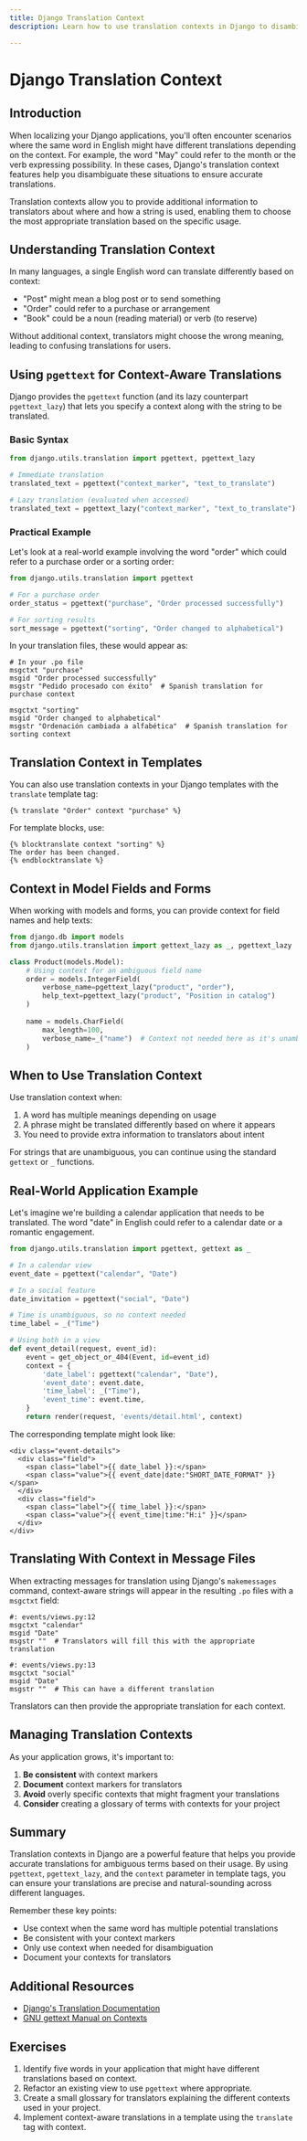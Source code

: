 ```yaml
---
title: Django Translation Context
description: Learn how to use translation contexts in Django to disambiguate translations and provide more accurate multilingual support in your applications.

---
```


# Django Translation Context

## Introduction

When localizing your Django applications, you'll often encounter scenarios where the same word in English might have different translations depending on the context. For example, the word "May" could refer to the month or the verb expressing possibility. In these cases, Django's translation context features help you disambiguate these situations to ensure accurate translations.

Translation contexts allow you to provide additional information to translators about where and how a string is used, enabling them to choose the most appropriate translation based on the specific usage.

## Understanding Translation Context

In many languages, a single English word can translate differently based on context:

- "Post" might mean a blog post or to send something
- "Order" could refer to a purchase or arrangement
- "Book" could be a noun (reading material) or verb (to reserve)

Without additional context, translators might choose the wrong meaning, leading to confusing translations for users.

## Using `pgettext` for Context-Aware Translations

Django provides the `pgettext` function (and its lazy counterpart `pgettext_lazy`) that lets you specify a context along with the string to be translated.

### Basic Syntax

```python
from django.utils.translation import pgettext, pgettext_lazy

# Immediate translation
translated_text = pgettext("context_marker", "text_to_translate")

# Lazy translation (evaluated when accessed)
translated_text = pgettext_lazy("context_marker", "text_to_translate")
```

### Practical Example

Let's look at a real-world example involving the word "order" which could refer to a purchase order or a sorting order:

```python
from django.utils.translation import pgettext

# For a purchase order
order_status = pgettext("purchase", "Order processed successfully")

# For sorting results
sort_message = pgettext("sorting", "Order changed to alphabetical")
```

In your translation files, these would appear as:

```
# In your .po file
msgctxt "purchase"
msgid "Order processed successfully"
msgstr "Pedido procesado con éxito"  # Spanish translation for purchase context

msgctxt "sorting"
msgid "Order changed to alphabetical"
msgstr "Ordenación cambiada a alfabética"  # Spanish translation for sorting context
```

## Translation Context in Templates

You can also use translation contexts in your Django templates with the `translate` template tag:

```django
{% translate "Order" context "purchase" %}
```

For template blocks, use:

```django
{% blocktranslate context "sorting" %}
The order has been changed.
{% endblocktranslate %}
```

## Context in Model Fields and Forms

When working with models and forms, you can provide context for field names and help texts:

```python
from django.db import models
from django.utils.translation import gettext_lazy as _, pgettext_lazy

class Product(models.Model):
    # Using context for an ambiguous field name
    order = models.IntegerField(
        verbose_name=pgettext_lazy("product", "order"),
        help_text=pgettext_lazy("product", "Position in catalog")
    )
    
    name = models.CharField(
        max_length=100,
        verbose_name=_("name")  # Context not needed here as it's unambiguous
    )
```

## When to Use Translation Context

Use translation context when:

1. A word has multiple meanings depending on usage
2. A phrase might be translated differently based on where it appears
3. You need to provide extra information to translators about intent

For strings that are unambiguous, you can continue using the standard `gettext` or `_` functions.

## Real-World Application Example

Let's imagine we're building a calendar application that needs to be translated. The word "date" in English could refer to a calendar date or a romantic engagement.

```python
from django.utils.translation import pgettext, gettext as _

# In a calendar view
event_date = pgettext("calendar", "Date")

# In a social feature
date_invitation = pgettext("social", "Date")

# Time is unambiguous, so no context needed
time_label = _("Time")

# Using both in a view
def event_detail(request, event_id):
    event = get_object_or_404(Event, id=event_id)
    context = {
        'date_label': pgettext("calendar", "Date"),
        'event_date': event.date,
        'time_label': _("Time"),
        'event_time': event.time,
    }
    return render(request, 'events/detail.html', context)
```

The corresponding template might look like:

```django
<div class="event-details">
  <div class="field">
    <span class="label">{{ date_label }}:</span>
    <span class="value">{{ event_date|date:"SHORT_DATE_FORMAT" }}</span>
  </div>
  <div class="field">
    <span class="label">{{ time_label }}:</span>
    <span class="value">{{ event_time|time:"H:i" }}</span>
  </div>
</div>
```

## Translating With Context in Message Files

When extracting messages for translation using Django's `makemessages` command, context-aware strings will appear in the resulting `.po` files with a `msgctxt` field:

```
#: events/views.py:12
msgctxt "calendar"
msgid "Date"
msgstr ""  # Translators will fill this with the appropriate translation

#: events/views.py:13
msgctxt "social"
msgid "Date"
msgstr ""  # This can have a different translation
```

Translators can then provide the appropriate translation for each context.

## Managing Translation Contexts

As your application grows, it's important to:

1. **Be consistent** with context markers
2. **Document** context markers for translators
3. **Avoid** overly specific contexts that might fragment your translations
4. **Consider** creating a glossary of terms with contexts for your project

## Summary

Translation contexts in Django are a powerful feature that helps you provide accurate translations for ambiguous terms based on their usage. By using `pgettext`, `pgettext_lazy`, and the `context` parameter in template tags, you can ensure your translations are precise and natural-sounding across different languages.

Remember these key points:
- Use context when the same word has multiple potential translations
- Be consistent with your context markers
- Only use context when needed for disambiguation
- Document your contexts for translators

## Additional Resources

- [Django's Translation Documentation](https://docs.djangoproject.com/en/stable/topics/i18n/translation/)
- [GNU gettext Manual on Contexts](https://www.gnu.org/software/gettext/manual/html_node/Contexts.html)

## Exercises

1. Identify five words in your application that might have different translations based on context.
2. Refactor an existing view to use `pgettext` where appropriate.
3. Create a small glossary for translators explaining the different contexts used in your project.
4. Implement context-aware translations in a template using the `translate` tag with context.